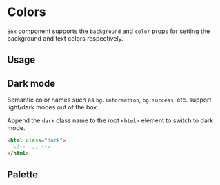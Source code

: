 
# Colors

`Box` component supports the `background` and `color` props for setting the background and text colors respectively.

## Usage

<ax-demo name="colors-usage" />

## Dark mode

Semantic color names such as `bg.information`, `bg.success`, etc. support light/dark modes out of the box.

Append the `dark` class name to the root `<html>` element to switch to dark mode.

```html /dark/
<html class="dark">
  <!-- ... -->
</html>
```

## Palette

<ColorPalette />
